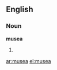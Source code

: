 ==English==

===Noun===
'''musea''' {{p}}

# {{plural of|[[museum#English|museum]]}}

[[ar:musea]]
[[el:musea]]